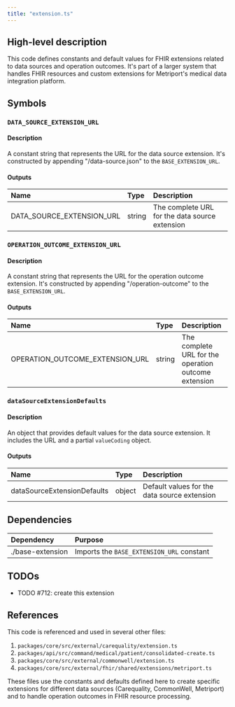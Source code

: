 ```yaml
---
title: "extension.ts"
---
```


## High-level description
This code defines constants and default values for FHIR extensions related to data sources and operation outcomes. It's part of a larger system that handles FHIR resources and custom extensions for Metriport's medical data integration platform.

## Symbols

### `DATA_SOURCE_EXTENSION_URL`
#### Description
A constant string that represents the URL for the data source extension. It's constructed by appending "/data-source.json" to the `BASE_EXTENSION_URL`.

#### Outputs
| Name | Type | Description |
|:-----|:-----|:------------|
| DATA_SOURCE_EXTENSION_URL | string | The complete URL for the data source extension |

### `OPERATION_OUTCOME_EXTENSION_URL`
#### Description
A constant string that represents the URL for the operation outcome extension. It's constructed by appending "/operation-outcome" to the `BASE_EXTENSION_URL`.

#### Outputs
| Name | Type | Description |
|:-----|:-----|:------------|
| OPERATION_OUTCOME_EXTENSION_URL | string | The complete URL for the operation outcome extension |

### `dataSourceExtensionDefaults`
#### Description
An object that provides default values for the data source extension. It includes the URL and a partial `valueCoding` object.

#### Outputs
| Name | Type | Description |
|:-----|:-----|:------------|
| dataSourceExtensionDefaults | object | Default values for the data source extension |

## Dependencies
| Dependency | Purpose |
|:-----------|:--------|
| ./base-extension | Imports the `BASE_EXTENSION_URL` constant |

## TODOs
- TODO #712: create this extension

## References
This code is referenced and used in several other files:
1. `packages/core/src/external/carequality/extension.ts`
2. `packages/api/src/command/medical/patient/consolidated-create.ts`
3. `packages/core/src/external/commonwell/extension.ts`
4. `packages/core/src/external/fhir/shared/extensions/metriport.ts`

These files use the constants and defaults defined here to create specific extensions for different data sources (Carequality, CommonWell, Metriport) and to handle operation outcomes in FHIR resource processing.